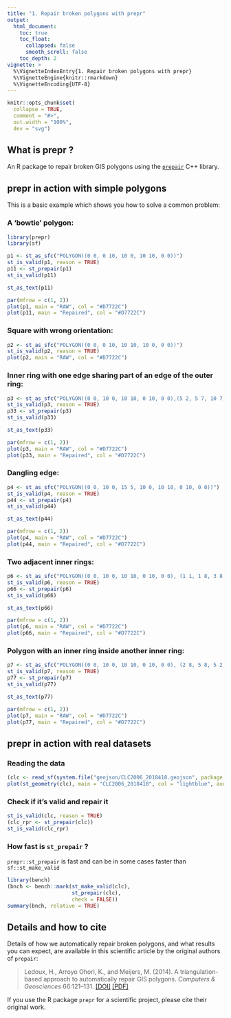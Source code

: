 ```yaml
---
title: "1. Repair broken polygons with prepr"
output:
  html_document:
    toc: true
    toc_float:
      collapsed: false
      smooth_scroll: false
    toc_depth: 2
vignette: >
  %\VignetteIndexEntry{1. Repair broken polygons with prepr}
  %\VignetteEngine{knitr::rmarkdown}
  %\VignetteEncoding{UTF-8}
---
```


```r
knitr::opts_chunk$set(
  collapse = TRUE,
  comment = "#>",
  out.width = "100%",
  dev = "svg")
```

## What is prepr ?

An R package to repair broken GIS polygons using the [`prepair`](https://github.com/tudelft3d/prepair) C++ library.

## prepr in action with simple polygons

This is a basic example which shows you how to solve a common problem:

### A 'bowtie' polygon:

```r
library(prepr)
library(sf)

p1 <- st_as_sfc("POLYGON((0 0, 0 10, 10 0, 10 10, 0 0))")
st_is_valid(p1, reason = TRUE)
p11 <- st_prepair(p1)
st_is_valid(p11)

st_as_text(p11)

par(mfrow = c(1, 2))
plot(p1, main = "RAW", col = "#D7722C")
plot(p11, main = "Repaired", col = "#D7722C")
```

### Square with wrong orientation:

```r
p2 <- st_as_sfc("POLYGON((0 0, 0 10, 10 10, 10 0, 0 0))")
st_is_valid(p2, reason = TRUE)
plot(p2, main = "RAW", col = "#D7722C")
```

### Inner ring with one edge sharing part of an edge of the outer ring:

```r
p3 <- st_as_sfc("POLYGON((0 0, 10 0, 10 10, 0 10, 0 0),(5 2, 5 7, 10 7, 10 2, 5 2))")
st_is_valid(p3, reason = TRUE)
p33 <- st_prepair(p3)
st_is_valid(p33)

st_as_text(p33)

par(mfrow = c(1, 2))
plot(p3, main = "RAW", col = "#D7722C")
plot(p33, main = "Repaired", col = "#D7722C")
```

### Dangling edge:

```r
p4 <- st_as_sfc("POLYGON((0 0, 10 0, 15 5, 10 0, 10 10, 0 10, 0 0))")
st_is_valid(p4, reason = TRUE)
p44 <- st_prepair(p4)
st_is_valid(p44)

st_as_text(p44)

par(mfrow = c(1, 2))
plot(p4, main = "RAW", col = "#D7722C")
plot(p44, main = "Repaired", col = "#D7722C")
```

### Two adjacent inner rings:

```r
p6 <- st_as_sfc("POLYGON((0 0, 10 0, 10 10, 0 10, 0 0), (1 1, 1 8, 3 8, 3 1, 1 1), (3 1, 3 8, 5 8, 5 1, 3 1))")
st_is_valid(p6, reason = TRUE)
p66 <- st_prepair(p6)
st_is_valid(p66)

st_as_text(p66)

par(mfrow = c(1, 2))
plot(p6, main = "RAW", col = "#D7722C")
plot(p66, main = "Repaired", col = "#D7722C")
```

### Polygon with an inner ring inside another inner ring:
```r
p7 <- st_as_sfc("POLYGON((0 0, 10 0, 10 10, 0 10, 0 0), (2 8, 5 8, 5 2, 2 2, 2 8), (3 3, 4 3, 3 4, 3 3))")
st_is_valid(p7, reason = TRUE)
p77 <- st_prepair(p7)
st_is_valid(p77)

st_as_text(p77)

par(mfrow = c(1, 2))
plot(p7, main = "RAW", col = "#D7722C")
plot(p77, main = "Repaired", col = "#D7722C")
```

## prepr in action with real datasets

### Reading the data

```r
(clc <- read_sf(system.file("geojson/CLC2006_2018418.geojson", package = "prepr")))
plot(st_geometry(clc), main = "CLC2006_2018418", col = "lightblue", axes = TRUE, graticule = TRUE, lwd = 0.2, cex.axis = 0.5)
```

### Check if it's valid and repair it

```r
st_is_valid(clc, reason = TRUE)
(clc_rpr <- st_prepair(clc))
st_is_valid(clc_rpr)
```

### How fast is `st_prepair` ?

`prepr::st_prepair` is fast and can be in some cases faster than `sf::st_make_valid`

```r
library(bench)
(bnch <- bench::mark(st_make_valid(clc),
                     st_prepair(clc),
                     check = FALSE))
summary(bnch, relative = TRUE)
```

## Details and how to cite

Details of how we automatically repair broken polygons, and what results you can expect, are available in this scientific article by the original authors of `prepair`:

> Ledoux, H., Arroyo Ohori, K., and Meijers, M. (2014). A triangulation-based approach to automatically repair GIS polygons. *Computers & Geosciences* 66:121–131. [ [DOI] ](http://dx.doi.org/10.1016/j.cageo.2014.01.009) [ [PDF] ](http://3dgeoinfo.bk.tudelft.nl/hledoux/pdfs/14_cgeo_prepair.pdf)

If you use the R package `prepr` for a scientific project, please cite their original work.